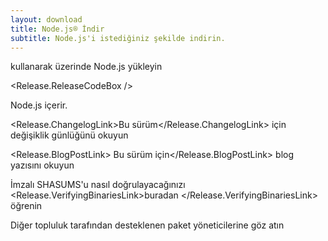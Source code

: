 ```yaml
---
layout: download
title: Node.js® İndir
subtitle: Node.js'i istediğiniz şekilde indirin.
---
```


<section>
<Release.PlatformDropdown /> kullanarak <Release.OperatingSystemDropdown exclude={["AIX"]} /> üzerinde Node.js <Release.VersionDropdown /> yükleyin

<Release.ReleaseCodeBox />
</section>

<section>
Node.js <Release.NpmLink /> içerir.

<Release.ChangelogLink>Bu sürüm</Release.ChangelogLink> için değişiklik günlüğünü okuyun

<Release.BlogPostLink> Bu sürüm için</Release.BlogPostLink> blog yazısını okuyun

İmzalı SHASUMS'u nasıl doğrulayacağınızı <Release.VerifyingBinariesLink>buradan </Release.VerifyingBinariesLink> öğrenin

Diğer topluluk tarafından desteklenen <LinkWithArrow href="/download/package-manager/all">paket yöneticilerine</LinkWithArrow> göz atın
</section>
